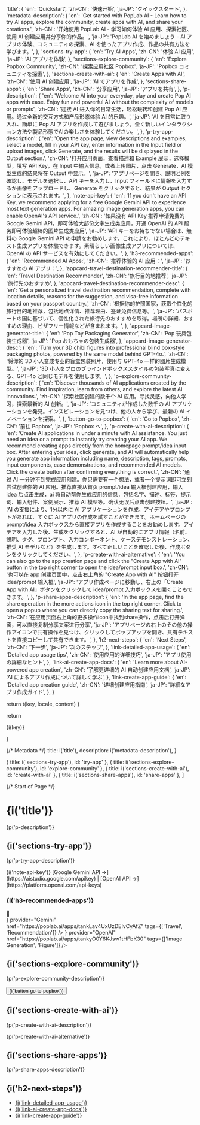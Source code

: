 

  'title': {
    'en': 'Quickstart',
    'zh-CN': '快速开始',
    'ja-JP': 'クイックスタート',
  },
  'metadata-description': {
    'en': 'Get started with PopLab AI - Learn how to try AI apps, explore the community, create apps with AI, and share your creations.',
    'zh-CN': '开始使用 PopLab AI - 学习如何体验 AI 应用、探索社区、使用 AI 创建应用并分享你的作品。',
    'ja-JP': 'PopLab AI を始めましょう - AI アプリの体験、コミュニティの探索、AI を使ったアプリ作成、作品の共有方法を学びます。',
  },
  'sections-try-app': {
    'en': 'Try AI Apps',
    'zh-CN': '体验 AI 应用',
    'ja-JP': 'AI アプリを体験',
  },
  'sections-explore-community': {
    'en': 'Explore Popbox Community',
    'zh-CN': '探索应用社区 Popbox',
    'ja-JP': 'Popbox コミュニティを探索',
  },
  'sections-create-with-ai': {
    'en': 'Create Apps with AI',
    'zh-CN': '使用 AI 创建应用',
    'ja-JP': 'AI でアプリを作成',
  },
  'sections-share-apps': {
    'en': 'Share Apps',
    'zh-CN': '分享应用',
    'ja-JP': 'アプリを共有',
  },
  'p-description': {
    'en': 'Welcome AI into your everyday, play and create Pop AI apps with ease. Enjoy fun and powerful AI without the complexity of models or prompts',
    'zh-CN': '迎接 AI 进入你的日常生活，轻松玩转和创建 Pop AI 应用。通过全新的交互方式和产品形态体验 AI 的乐趣。',
    'ja-JP': 'AI を日常に取り入れ、簡単に Pop AI アプリを作成して遊びましょう。全く新しいインタラクション方法や製品形態でAIの楽しさを体験してください。',
  },
  'p-try-app-description': {
    'en': 'Open the app page, view descriptions and examples, select a model, fill in your API key, enter information in the Input field or upload images, click Generate, and the results will be displayed in the Output section.',
    'zh-CN': '打开应用页面，查看描述和 Example 展示，选择模型，填写 API Key，在 Input 中输入信息，或者上传图片，点击 Generate，AI 模型生成的结果将在 Output 中显示。',
    'ja-JP': 'アプリページを開き、説明と例を確認し、モデルを選択し、API キーを入力し、Input フィールドに情報を入力するか画像をアップロードし、Generate をクリックすると、結果が Output セクションに表示されます。',
  },
  'note-api-key': {
    'en': 'If you don\'t have an API Key, we recommend applying for a free Google Gemini API to experience most text generation apps. For amazing image generation apps, you can enable OpenAI\'s API service.',
    'zh-CN': '如果没有 API Key 推荐申请免费的 Google Gemini API，即可体验大部份文字生成类应用，开通 OpenAI 的 API 服务即可体验超棒的图片生成类应用',
    'ja-JP': 'API キーをお持ちでない場合は、無料の Google Gemini API の申請をお勧めします。これにより、ほとんどのテキスト生成アプリを体験できます。素晴らしい画像生成アプリについては、OpenAI の API サービスを有効にしてください。',
  },
  'h3-recommended-apps': {
    'en': 'Recommended AI Apps:',
    'zh-CN': '推荐体验的 AI 应用：',
    'ja-JP': 'おすすめの AI アプリ：',
  },
  'appcard-travel-destination-recommender-title': {
    'en': 'Travel Destination Recommender',
    'zh-CN': '旅行目的地推荐',
    'ja-JP': '旅行先のおすすめ',
  },
  'appcard-travel-destination-recommender-desc': {
    'en': 'Get a personalized travel destination recommendation, complete with location details, reasons for the suggestion, and visa-free information based on your passport country.',
    'zh-CN': '根据你的护照国家，获取个性化的旅行目的地推荐，包括地点详情、推荐理由、签证免费信息等。',
    'ja-JP': 'パスポートの国に基づいて、個性化された旅行先のおすすめを取得。場所の詳細、おすすめの理由、ビザフリー情報などが含まれます。',
  },
  'appcard-image-generator-title': {
    'en': 'Pop Toy Packaging Generator',
    'zh-CN': 'Pop 玩具包装生成器',
    'ja-JP': 'Pop おもちゃの包装生成器',
  },
  'appcard-image-generator-desc': {
    'en': 'Turn your 3D chibi figures into professional blind box-style packaging photos, powered by the same model behind GPT-4o.',
    'zh-CN': '将你的 3D 小人变成专业的盲盒包装照片，使用与 GPT-4o 一样的图片生成模型。',
    'ja-JP': '3D 小人をプロのブラインドボックススタイルの包装写真に変える、GPT-4o と同じモデルを使用します。',
  },
  'p-explore-community-description': {
    'en': 'Discover thousands of AI applications created by the community. Find inspiration, learn from others, and explore the latest AI innovations.',
    'zh-CN': '探索社区创建的数千个 AI 应用。寻找灵感，向他人学习，探索最新的 AI 创新。',
    'ja-JP': 'コミュニティが作成した数千の AI アプリケーションを発見。インスピレーションを見つけ、他の人から学び、最新の AI イノベーションを探索。',
  },
  'button-go-to-popbox': {
    'en': 'Go to Popbox',
    'zh-CN': '前往 Popbox',
    'ja-JP': 'Popbox へ',
  },
  'p-create-with-ai-description': {
    'en': 'Create AI applications in under a minute with AI assistance. You just need an idea or a prompt to instantly try creating your AI app. We recommend creating apps directly from the homepage prompt/idea input box. After entering your idea, click generate, and AI will automatically help you generate app information including name, description, tags, prompts, input components, case demonstrations, and recommended AI models. Click the create button after confirming everything is correct.',
    'zh-CN': '通过 AI 一分钟不到完成应用创建。你只需要有一个想法，或者一个提示词即可立刻尝试创建你的 AI 应用。推荐直接从首页 prompt/idea 输入框创建应用，输入 idea 后点击生成，ai 将自动帮你生成应用的信息，包括名字、描述、标签、提示词、输入组件、案例展示、推荐 AI 模型等。确认无误后点击创建按钮。',
    'ja-JP': 'AI の支援により、1分以内に AI アプリケーションを作成。アイデアやプロンプトがあれば、すぐに AI アプリの作成を試すことができます。ホームページの prompt/idea 入力ボックスから直接アプリを作成することをお勧めします。アイデアを入力した後、生成をクリックすると、AI が自動的にアプリ情報（名前、説明、タグ、プロンプト、入力コンポーネント、ケースデモンストレーション、推奨 AI モデルなど）を生成します。すべて正しいことを確認した後、作成ボタンをクリックしてください。',
  },
  'p-create-with-ai-alternative': {
    'en': 'You can also go to the app creation page and click the "Create App with AI" button in the top right corner to open the idea/prompt input box.',
    'zh-CN': '也可以在 app 创建页面中，点击右上角的 "Create App with AI" 按钮打开 idea/prompt 输入框',
    'ja-JP': 'アプリ作成ページに移動し、右上の「Create App with AI」ボタンをクリックして idea/prompt 入力ボックスを開くこともできます。',
  },
  'p-share-apps-description': {
    'en': 'In the app page, find the share operation in the more actions icon in the top right corner. Click to open a popup where you can directly copy the sharing text for sharing.',
    'zh-CN': '在应用页面右上角的更多操作icon中找到share操作，点击后打开弹窗，可以直接复制分享文案进行分享',
    'ja-JP': 'アプリページの右上のその他の操作アイコンで共有操作を見つけ、クリックしてポップアップを開き、共有テキストを直接コピーして共有できます。',
  },
  'h2-next-steps': {
    'en': 'Next Steps',
    'zh-CN': '下一步',
    'ja-JP': '次のステップ',
  },
  'link-detailed-app-usage': {
    'en': 'Detailed app usage tips',
    'zh-CN': '使用应用的详细技巧',
    'ja-JP': 'アプリ使用の詳細なヒント',
  },
  'link-ai-create-app-docs': {
    'en': 'Learn more about AI-powered app creation',
    'zh-CN': '了解更详细的 AI 自动创建应用文档',
    'ja-JP': 'AI によるアプリ作成について詳しく学ぶ',
  },
  'link-create-app-guide': {
    'en': 'Detailed app creation guide',
    'zh-CN': '详细创建应用指南',
    'ja-JP': '詳細なアプリ作成ガイド',
  },
}

  return t(key, locale, content)
}

  return <p>{i(key)}</p>
}

{/* Metadata */}
  title: i('title'),
  description: i('metadata-description'),
}

  { title: i('sections-try-app'), id: 'try-app' },
  { title: i('sections-explore-community'), id: 'explore-community' },
  { title: i('sections-create-with-ai'), id: 'create-with-ai' },
  { title: i('sections-share-apps'), id: 'share-apps' },
]

{/* Start of Page */}

# {i('title')}
<div className="lead">
  {p('p-description')}
</div>

## {i('sections-try-app')}

{p('p-try-app-description')}

<Note>
  {i('note-api-key')} 
  [Google Gemini API →](https://aistudio.google.com/apikey) <span className="mx-2 text-zinc-300 dark:text-zinc-600">|</span> [OpenAI API →](https://platform.openai.com/api-keys)
</Note>

### {i('h3-recommended-apps')}

<div className="grid grid-cols-1 md:grid-cols-2 gap-6 my-8">
  <AppCard
    title={i('appcard-travel-destination-recommender-title')}
    description={i('appcard-travel-destination-recommender-desc')}
    icon={<div className="bg-[#ffe7c2] w-full h-full block text-5xl flex items-center justify-center">🌋</div>}
    provider="Gemini"
    href="https://poplab.ai/apps/tankLav4UxUzDEIvCyAfZ"
    tags={['Travel', 'Recommendation']}
  />
  <AppCard
    title={i('appcard-image-generator-title')}
    description={i('appcard-image-generator-desc')}
    icon={<img src="https://cdn.poplab.ai/tankyO0Y6KJsw1tHFbK30/app-icon.png" className="h-full w-full" />}
    provider="OpenAI"
    href="https://poplab.ai/apps/tankyO0Y6KJsw1tHFbK30"
    tags={['Image Generation', 'Figure']}
  />
</div>

## {i('sections-explore-community')}

{p('p-explore-community-description')}

<div className="not-prose my-6">
  <Button href="https://poplab.ai/popbox" arrow="right">
    {i('button-go-to-popbox')}
  </Button>
</div>

## {i('sections-create-with-ai')}

{p('p-create-with-ai-description')}

{p('p-create-with-ai-alternative')}

## {i('sections-share-apps')}

{p('p-share-apps-description')}

## {i('h2-next-steps')}

- [{i('link-detailed-app-usage')}](/play-app)
- [{i('link-ai-create-app-docs')}](/ai-create-app)
- [{i('link-create-app-guide')}](/create-app)

